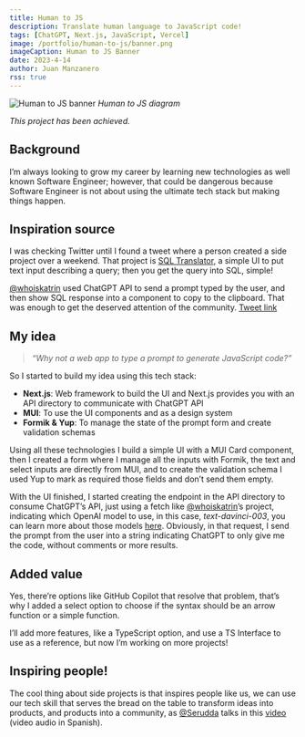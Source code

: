 ```yaml
---
title: Human to JS
description: Translate human language to JavaScript code!
tags: [ChatGPT, Next.js, JavaScript, Vercel]
image: /portfolio/human-to-js/banner.png
imageCaption: Human to JS Banner
date: 2023-4-14
author: Juan Manzanero
rss: true
---
```


![Human to JS banner](@/assets/portfolio/human-to-js/banner.png) _Human to JS diagram_

_This project has been achieved._

## Background

I’m always looking to grow my career by learning new technologies as well known
Software Engineer; however, that could be dangerous because Software Engineer is
not about using the ultimate tech stack but making things happen.

## Inspiration source

I was checking Twitter until I found a tweet where a person created a side
project over a weekend. That project is
[SQL Translator](https://www.sqltranslate.app/), a simple UI to put text input
describing a query; then you get the query into SQL, simple!

[@whoiskatrin](https://twitter.com/whoiskatrin?ref_src=twsrc%5Etfw%7Ctwcamp%5Etweetembed%7Ctwterm%5E1634973237829599233%7Ctwgr%5Eb49b9d28e6ea7383ef16ea3c8c6040656ff0c944%7Ctwcon%5Es1_&ref_url=https%3A%2F%2Fpublish.twitter.com%2F%3Fquery%3Dhttps3A2F2Ftwitter.com2Fwhoiskatrin2Fstatus2F1634973237829599233widget%3DTweet)
used ChatGPT API to send a prompt typed by the user, and then show SQL response
into a component to copy to the clipboard. That was enough to get the deserved
attention of the community.
[Tweet link](https://twitter.com/whoiskatrin/status/1634973237829599233)

## My idea

> _“Why not a web app to type a prompt to generate JavaScript code?”_

So I started to build my idea using this tech stack:

- **Next.js**: Web framework to build the UI and Next.js provides you with an
  API directory to communicate with ChatGPT API
- **MUI**: To use the UI components and as a design system
- **Formik & Yup**: To manage the state of the prompt form and create validation
  schemas

Using all these technologies I build a simple UI with a MUI Card component, then
I created a form where I manage all the inputs with Formik, the text and select
inputs are directly from MUI, and to create the validation schema I used Yup to
mark as required those fields and don’t send them empty.

With the UI finished, I started creating the endpoint in the API directory to
consume ChatGPT’s API, just using a fetch
like [@whoiskatrin](https://twitter.com/whoiskatrin?ref_src=twsrc%5Etfw%7Ctwcamp%5Etweetembed%7Ctwterm%5E1634973237829599233%7Ctwgr%5Eb49b9d28e6ea7383ef16ea3c8c6040656ff0c944%7Ctwcon%5Es1_&ref_url=https%3A%2F%2Fpublish.twitter.com%2F%3Fquery%3Dhttps3A2F2Ftwitter.com2Fwhoiskatrin2Fstatus2F1634973237829599233widget%3DTweet)’s
project, indicating which OpenAI model to use, in this case, *text-davinci-003*,
you can learn more about those
models [here](https://platform.openai.com/docs/api-reference/models/list).
Obviously, in that request, I send the prompt from the user into a string
indicating ChatGPT to only give me the code, without comments or more results.

## Added value

Yes, there’re options like GitHub Copilot that resolve that problem, that’s why
I added a select option to choose if the syntax should be an arrow function or a
simple function.

I’ll add more features, like a TypeScript option, and use a TS Interface to use
as a reference, but now I’m working on more projects!

## Inspiring people!

The cool thing about side projects is that inspires people like us, we can use
our tech skill that serves the bread on the table to transform ideas into
products, and products into a community, as
[@Serudda](https://twitter.com/serudda) talks in this
[video](https://www.youtube.com/watch?v=LXgPNdw8avI&t) (video audio in Spanish).
